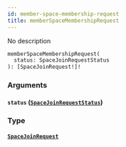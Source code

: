 ```yaml
---
id: member-space-membership-request
title: memberSpaceMembershipRequest
---
```


No description

```graphql
memberSpaceMembershipRequest(
  status: SpaceJoinRequestStatus
): [SpaceJoinRequest!]!

```

### Arguments

#### `status` ([`SpaceJoinRequestStatus`](/docs/graphql/enums/space-join-request-status))

### Type

#### [`SpaceJoinRequest`](/docs/graphql/objects/space-join-request)
